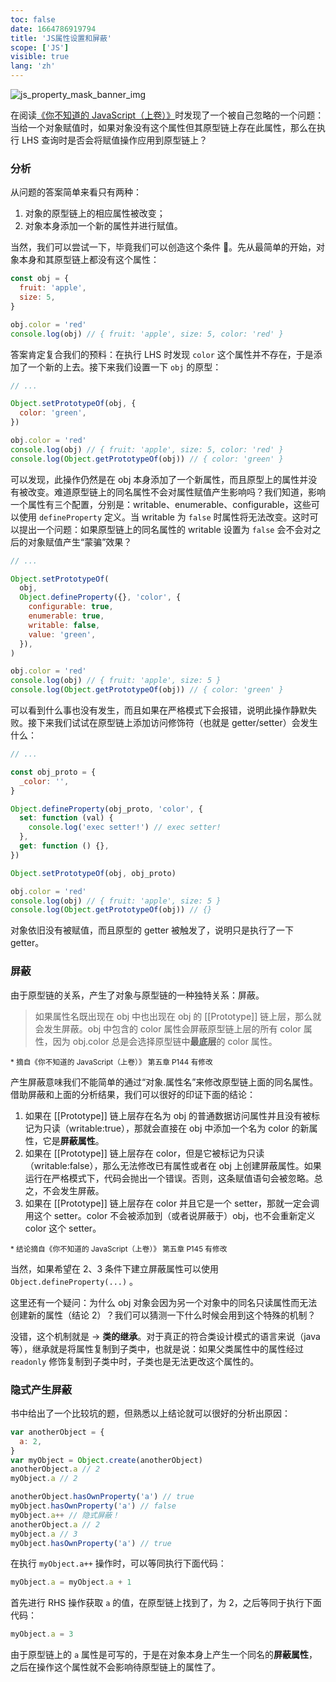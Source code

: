 ```yaml
---
toc: false
date: 1664786919794
title: 'JS属性设置和屏蔽'
scope: ['JS']
visible: true
lang: 'zh'
---
```


![js_property_mask_banner_img](https://res.zrain.fun/images/2022/10/js_property_mask_banner_img.png)

在阅读[《你不知道的 JavaScript（上卷）》](https://awesome-programming-books.github.io/javascript/%E4%BD%A0%E4%B8%8D%E7%9F%A5%E9%81%93%E7%9A%84JavaScript%EF%BC%88%E4%B8%8A%E5%8D%B7%EF%BC%89.pdf)时发现了一个被自己忽略的一个问题：当给一个对象赋值时，如果对象没有这个属性但其原型链上存在此属性，那么在执行 LHS 查询时是否会将赋值操作应用到原型链上？

### 分析

从问题的答案简单来看只有两种：

1. 对象的原型链上的相应属性被改变；
2. 对象本身添加一个新的属性并进行赋值。

当然，我们可以尝试一下，毕竟我们可以创造这个条件 🤔。先从最简单的开始，对象本身和其原型链上都没有这个属性：

```javascript
const obj = {
  fruit: 'apple',
  size: 5,
}

obj.color = 'red'
console.log(obj) // { fruit: 'apple', size: 5, color: 'red' }
```

答案肯定复合我们的预料：在执行 LHS 时发现 `color` 这个属性并不存在，于是添加了一个新的上去。接下来我们设置一下 `obj` 的原型：

```javascript
// ...

Object.setPrototypeOf(obj, {
  color: 'green',
})

obj.color = 'red'
console.log(obj) // { fruit: 'apple', size: 5, color: 'red' }
console.log(Object.getPrototypeOf(obj)) // { color: 'green' }
```

可以发现，此操作仍然是在 obj 本身添加了一个新属性，而且原型上的属性并没有被改变。难道原型链上的同名属性不会对属性赋值产生影响吗？我们知道，影响一个属性有三个配置，分别是：writable、enumerable、configurable，这些可以使用 `defineProperty` 定义。当 writable 为 `false` 时属性将无法改变。这时可以提出一个问题：如果原型链上的同名属性的 writable 设置为 `false` 会不会对之后的对象赋值产生“蒙骗”效果？

```javascript
// ...

Object.setPrototypeOf(
  obj,
  Object.defineProperty({}, 'color', {
    configurable: true,
    enumerable: true,
    writable: false,
    value: 'green',
  }),
)

obj.color = 'red'
console.log(obj) // { fruit: 'apple', size: 5 }
console.log(Object.getPrototypeOf(obj)) // { color: 'green' }
```

可以看到什么事也没有发生，而且如果在严格模式下会报错，说明此操作静默失败。接下来我们试试在原型链上添加访问修饰符（也就是 getter/setter）会发生什么：

```javascript
// ...

const obj_proto = {
  _color: '',
}

Object.defineProperty(obj_proto, 'color', {
  set: function (val) {
    console.log('exec setter!') // exec setter!
  },
  get: function () {},
})

Object.setPrototypeOf(obj, obj_proto)

obj.color = 'red'
console.log(obj) // { fruit: 'apple', size: 5 }
console.log(Object.getPrototypeOf(obj)) // {}
```

对象依旧没有被赋值，而且原型的 getter 被触发了，说明只是执行了一下 getter。

### 屏蔽

由于原型链的关系，产生了对象与原型链的一种独特关系：屏蔽。

> 如果属性名既出现在 obj 中也出现在 obj 的 [[Prototype]] 链上层，那么就会发生屏蔽。obj 中包含的 color 属性会屏蔽原型链上层的所有 color 属性，因为 obj.color 总是会选择原型链中**最底层**的 color 属性。

<small>\* 摘自《你不知道的 JavaScript（上卷）》 第五章 P144 有修改</small>

产生屏蔽意味我们不能简单的通过“对象.属性名”来修改原型链上面的同名属性。借助屏蔽和上面的分析结果，我们可以很好的印证下面的结论：

1. 如果在 [[Prototype]] 链上层存在名为 obj 的普通数据访问属性并且没有被标记为只读（writable:true），那就会直接在 obj 中添加一个名为 color 的新属性，它是**屏蔽属性**。
2. 如果在 [[Prototype]] 链上层存在 color，但是它被标记为只读（writable:false），那么无法修改已有属性或者在 obj 上创建屏蔽属性。如果运行在严格模式下，代码会抛出一个错误。否则，这条赋值语句会被忽略。总之，不会发生屏蔽。
3. 如果在 [[Prototype]] 链上层存在 color 并且它是一个 setter，那就一定会调用这个 setter。color 不会被添加到（或者说屏蔽于）obj，也不会重新定义 color 这个 setter。

<small>\* 结论摘自《你不知道的 JavaScript（上卷）》 第五章 P145 有修改</small>

当然，如果希望在 2、3 条件下建立屏蔽属性可以使用 `Object.defineProperty(...)` 。

这里还有一个疑问：为什么 obj 对象会因为另一个对象中的同名只读属性而无法创建新的属性（结论 2）？我们可以猜测一下什么时候会用到这个特殊的机制？

没错，这个机制就是 -> **类的继承**。对于真正的符合类设计模式的语言来说（java 等），继承就是将属性复制到子类中，也就是说：如果父类属性中的属性经过 `readonly` 修饰复制到子类中时，子类也是无法更改这个属性的。

### 隐式产生屏蔽

书中给出了一个比较坑的题，但熟悉以上结论就可以很好的分析出原因：

```javascript
var anotherObject = {
  a: 2,
}
var myObject = Object.create(anotherObject)
anotherObject.a // 2
myObject.a // 2

anotherObject.hasOwnProperty('a') // true
myObject.hasOwnProperty('a') // false
myObject.a++ // 隐式屏蔽！
anotherObject.a // 2
myObject.a // 3
myObject.hasOwnProperty('a') // true
```

在执行 `myObject.a++` 操作时，可以等同执行下面代码：

```javascript
myObject.a = myObject.a + 1
```

首先进行 RHS 操作获取 `a` 的值，在原型链上找到了，为 2，之后等同于执行下面代码：

```javascript
myObject.a = 3
```

由于原型链上的 `a` 属性是可写的，于是在对象本身上产生一个同名的**屏蔽属性**，之后在操作这个属性就不会影响待原型链上的属性了。
